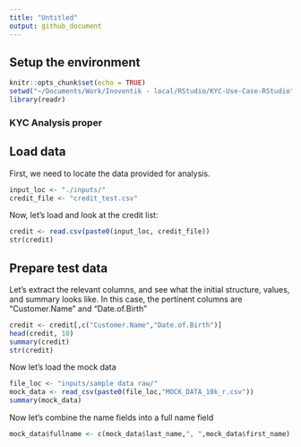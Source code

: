 ```yaml
---
title: "Untitled"
output: github_document
---
```

## Setup the environment

```r
knitr::opts_chunk$set(echo = TRUE)
setwd("~/Documents/Work/Inoventik - local/RStudio/KYC-Use-Case-RStudio")
library(readr)
```

### KYC Analysis proper

## Load data

First, we need to locate the data provided for analysis.

```r
input_loc <- "./inputs/"
credit_file <- "credit_test.csv"
```

Now, let's load and look at the credit list:
```r
credit <- read.csv(paste0(input_loc, credit_file))
str(credit)

```

## Prepare test data

Let's extract the relevant columns, and see what the initial structure, values, and summary looks like. In this case, the pertinent columns are "Customer.Name" and "Date.of.Birth"

```r
credit <- credit[,c("Customer.Name","Date.of.Birth")]
head(credit, 10)
summary(credit)
str(credit)
```

Now let's load the mock data

```r
file_loc <- "inputs/sample data raw/"
mock_data <- read_csv(paste0(file_loc,"MOCK_DATA_10k_r.csv"))
summary(mock_data)

```

Now let's combine the name fields into a full name field

```r
mock_data$fullname <- c(mock_data$last_name,", ",mock_data$first_name)
```

